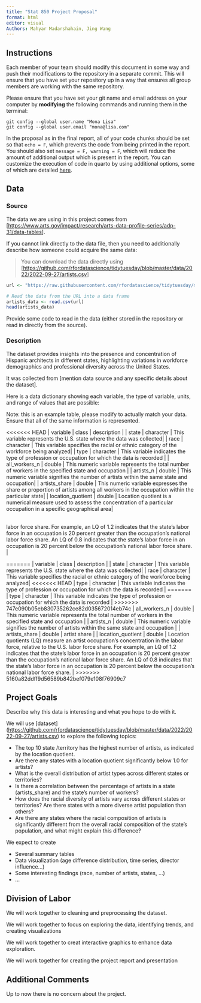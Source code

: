 ```yaml
---
title: "Stat 850 Project Proposal"
format: html
editor: visual
Authors: Mahyar Madarshahain, Jing Wang
---
```


## Instructions

Each member of your team should modify this document in some way and push their modifications to the repository in a separate commit. This will ensure that you have set your repository up in a way that ensures all group members are working with the same repository.

Please ensure that you have set your git name and email address on your computer by **modifying** the following commands and running them in the terminal:

```         
git config --global user.name "Mona Lisa"
git config --global user.email "mona@lisa.com"
```

In the proposal as in the final report, all of your code chunks should be set so that `echo = F`, which prevents the code from being printed in the report. You should also set `message = F, warning = F`, which will reduce the amount of additional output which is present in the report. You can customize the execution of code in quarto by using additional options, some of which are detailed [here](https://quarto.org/docs/computations/execution-options.html).

## Data

### Source

The data we are using in this project comes from \[<https://www.arts.gov/impact/research/arts-data-profile-series/adp-31/data-tables>\].

If you cannot link directly to the data file, then you need to additionally describe how someone could acquire the same data:

> You can download the data directly using \[<https://github.com/rfordatascience/tidytuesday/blob/master/data/2022/2022-09-27/artists.csv>\]

```r
url <- "https://raw.githubusercontent.com/rfordatascience/tidytuesday/master/data/2022/2022-09-27/artists.csv"

# Read the data from the URL into a data frame
artists_data <- read.csv(url)
head(artists_data)
```

Provide some code to read in the data (either stored in the repository or read in directly from the source).

### Description

The dataset provides insights into the presence and concentration of Hispanic architects in different states, highlighting variations in workforce demographics and professional diversity across the United States.

It was collected from \[mention data source and any specific details about the dataset\].


Here is a data dictionary showing each variable, the type of variable, units, and range of values that are possible:

Note: this is an example table, please modify to actually match your data. Ensure that all of the same information is represented.

<<<<<<< HEAD
| variable \| class \| description \|
| state \| character \| This variable represents the U.S. state where the data was collected\|
| race \| character \| This variable specifies the racial or ethnic category of the workforce being analyzed\|
| type \| character \| This variable indicates the type of profession or occupation for which the data is recorded \|
| all_workers_n \| double \| This numeric variable represents the total number of workers in the specified state and occupation \|
| artists_n \| double \| This numeric variable signifies the number of artists within the same state and occupation\|
| artists_share \| double \| This numeric variable expresses the share or proportion of artists among all workers in the occupation within the particular state\|
| location_quotient \| double \| Location quotient is a numerical measure used to assess the concentration of a particular occupation in a specific geographical area\|

| 
| labor force share. For example, an LQ of 1.2 indicates that the state's labor force in an occupation is 20 percent greater than the occupation's national labor force share. An LQ of 0.8 indicates that the state's labor force in an occupation is 20 percent below the occupation's national labor force share. \|
=======
| variable          | class     | description                             |
| state             | character | This variable represents the U.S. state where the data was collected|
| race              | character | This variable specifies the racial or ethnic category of the workforce being analyzed|
<<<<<<< HEAD
| type              | character | This variable indicates the type of profession or occupation for which the data is recorded                                                                                                                                                                                                                                                                                                                                                                                              |
=======
| type              | character | This variable indicates the type of profession or occupation for which the data is recorded                                                                                                                                                                                                                                                                                                                                                                                                                  |
>>>>>>> 747e090b05eb830735262ce82d035672014eb74c
| all_workers_n     | double    | This numeric variable represents the total number of workers in the specified state and occupation                                                                                                                                                                                                                                                                                                                                                                                                                 |
| artists_n         | double    | This numeric variable signifies the number of artists within the same state and occupation                                                                                                                                                                                                                                                                                                                                                                                                                     |
| artists_share     | double    | artist share                                                                                                                                                                                                                                                                                                                                                                                                                     |
| location_quotient | double    | Location quotients (LQ) measure an artist occupation's concentration in the labor force, relative to the U.S. labor force share. For example, an LQ of 1.2 indicates that the state's labor force in an occupation is 20 percent greater than the occupation's national labor force share. An LQ of 0.8 indicates that the state's labor force in an occupation is 20 percent below the occupation's national labor force share. |
>>>>>>> 5160a82ddff9d56589b842bef079e108f76909c7

## Project Goals

Describe why this data is interesting and what you hope to do with it.

We will use \[dataset\](<https://github.com/rfordatascience/tidytuesday/blob/master/data/2022/2022-09-27/artists.csv>) to explore the following topics:

-   The top 10 state /territory has the highest number of artists, as indicated by the location quotient.
-   Are there any states with a location quotient significantly below 1.0 for artists?
-   What is the overall distribution of artist types across different states or territories?
-   Is there a correlation between the percentage of artists in a state (artists_share) and the state's number of workers?
-   How does the racial diversity of artists vary across different states or territories? Are there states with a more diverse artist population than others?
-   Are there any states where the racial composition of artists is significantly different from the overall racial composition of the state's population, and what might explain this difference?

We expect to create

-   Several summary tables
-   Data visualization (age difference distribution, time series, director influence...)
-   Some interesting findings (race, number of artists, states, ...)
-   ...

## Division of Labor

We will work together to cleaning and preprocessing the dataset.

We will work together to focus on exploring the data, identifying trends, and creating visualizations

We will work together to creat interactive graphics to enhance data exploration.

We will work together for creating the project report and presentation

## Additional Comments

Up to now there is no concern about the project.
